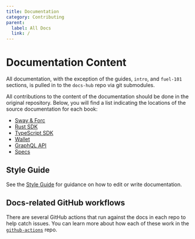 ```yaml
---
title: Documentation
category: Contributing
parent:
  label: All Docs
  link: /
---
```


# Documentation Content

All documentation, with the exception of the guides, `intro`, and `fuel-101` sections, is pulled in to the `docs-hub` repo via git submodules.

All contributions to the content of the documentation should be done in the original repository.
Below, you will find a list indicating the locations of the source documentation for each book:

- [Sway & Forc](https://github.com/FuelLabs/sway/tree/master/docs/book/src)
- [Rust SDK](https://github.com/FuelLabs/fuels-rs/tree/master/docs/src)
- [TypeScript SDK](https://github.com/FuelLabs/fuels-ts/tree/master/apps/docs/src)
- [Wallet](https://github.com/FuelLabs/fuels-wallet/tree/master/packages/docs/docs)
- [GraphQL API](https://github.com/FuelLabs/fuel-graphql-docs/tree/main/docs)
- [Specs](https://github.com/FuelLabs/fuel-specs/tree/master/src)

## Style Guide

See the [Style Guide](/docs/contributing/style-guide) for guidance on how to edit or write documentation.

## Docs-related GitHub workflows

There are several GitHub actions that run against the docs in each repo to help catch issues. You can learn more about how each of these work in the [`github-actions`](https://github.com/FuelLabs/github-actions/blob/master/docs-hub/README.md) repo.

